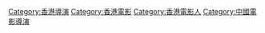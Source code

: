 {{Catnav|頁面分類|人物|各職業人物|電影人|香港電影人}}
{{Catnav|頁面分類|人物|各職業人物|导演|中国导演|中国电影导演}}
{{Commonscat|Film directors from Hong Kong}}

[[Category:香港導演|Category:香港導演]]
[[Category:香港電影|Category:香港電影]]
[[Category:香港電影人|Category:香港電影人]]
[[Category:中國電影導演|Category:中國電影導演]]